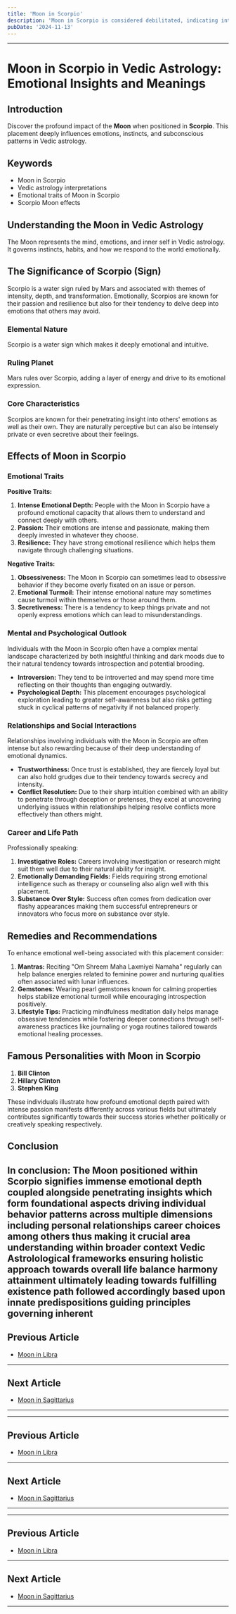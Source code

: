 ```yaml
---
title: 'Moon in Scorpio'
description: 'Moon in Scorpio is considered debilitated, indicating intense and transformative emotions. Individuals are deep, mysterious, and may experience emotional turbulence and strong desires in Vedic Astrology'
pubDate: '2024-11-13'
---
```


---

# Moon in Scorpio in Vedic Astrology: Emotional Insights and Meanings

## Introduction

Discover the profound impact of the **Moon** when positioned in **Scorpio**. This placement deeply influences emotions, instincts, and subconscious patterns in Vedic astrology.

## Keywords

- Moon in Scorpio
- Vedic astrology interpretations
- Emotional traits of Moon in Scorpio
- Scorpio Moon effects

## Understanding the Moon in Vedic Astrology

The Moon represents the mind, emotions, and inner self in Vedic astrology. It governs instincts, habits, and how we respond to the world emotionally.

## The Significance of Scorpio (Sign)

Scorpio is a water sign ruled by Mars and associated with themes of intensity, depth, and transformation. Emotionally, Scorpios are known for their passion and resilience but also for their tendency to delve deep into emotions that others may avoid.

### Elemental Nature
Scorpio is a water sign which makes it deeply emotional and intuitive.

### Ruling Planet
Mars rules over Scorpio, adding a layer of energy and drive to its emotional expression.

### Core Characteristics
Scorpios are known for their penetrating insight into others' emotions as well as their own. They are naturally perceptive but can also be intensely private or even secretive about their feelings.

## Effects of Moon in Scorpio

### Emotional Traits

**Positive Traits:**
1. **Intense Emotional Depth:** People with the Moon in Scorpio have a profound emotional capacity that allows them to understand and connect deeply with others.
2. **Passion:** Their emotions are intense and passionate, making them deeply invested in whatever they choose.
3. **Resilience:** They have strong emotional resilience which helps them navigate through challenging situations.

**Negative Traits:**
1. **Obsessiveness:** The Moon in Scorpio can sometimes lead to obsessive behavior if they become overly fixated on an issue or person.
2. **Emotional Turmoil:** Their intense emotional nature may sometimes cause turmoil within themselves or those around them.
3. **Secretiveness:** There is a tendency to keep things private and not openly express emotions which can lead to misunderstandings.

### Mental and Psychological Outlook

Individuals with the Moon in Scorpio often have a complex mental landscape characterized by both insightful thinking and dark moods due to their natural tendency towards introspection and potential brooding.

- **Introversion:** They tend to be introverted and may spend more time reflecting on their thoughts than engaging outwardly.
- **Psychological Depth:** This placement encourages psychological exploration leading to greater self-awareness but also risks getting stuck in cyclical patterns of negativity if not balanced properly.

### Relationships and Social Interactions

Relationships involving individuals with the Moon in Scorpio are often intense but also rewarding because of their deep understanding of emotional dynamics.

- **Trustworthiness:** Once trust is established, they are fiercely loyal but can also hold grudges due to their tendency towards secrecy and intensity.
- **Conflict Resolution:** Due to their sharp intuition combined with an ability to penetrate through deception or pretenses, they excel at uncovering underlying issues within relationships helping resolve conflicts more effectively than others might.

### Career and Life Path

Professionally speaking:
1. **Investigative Roles:** Careers involving investigation or research might suit them well due to their natural ability for insight.
2. **Emotionally Demanding Fields:** Fields requiring strong emotional intelligence such as therapy or counseling also align well with this placement.
3. **Substance Over Style:** Success often comes from dedication over flashy appearances making them successful entrepreneurs or innovators who focus more on substance over style.

## Remedies and Recommendations

To enhance emotional well-being associated with this placement consider:
1. **Mantras:** Reciting "Om Shreem Maha Laxmiyei Namaha" regularly can help balance energies related to feminine power and nurturing qualities often associated with lunar influences.
2. **Gemstones:** Wearing pearl gemstones known for calming properties helps stabilize emotional turmoil while encouraging introspection positively.
3. **Lifestyle Tips:** Practicing mindfulness meditation daily helps manage obsessive tendencies while fostering deeper connections through self-awareness practices like journaling or yoga routines tailored towards emotional healing processes.

## Famous Personalities with Moon in Scorpio

1. **Bill Clinton**
2. **Hillary Clinton**
3. **Stephen King**

These individuals illustrate how profound emotional depth paired with intense passion manifests differently across various fields but ultimately contributes significantly towards their success stories whether politically or creatively speaking respectively.

## Conclusion

In conclusion:
The Moon positioned within Scorpio signifies immense emotional depth coupled alongside penetrating insights which form foundational aspects driving individual behavior patterns across multiple dimensions including personal relationships career choices among others thus making it crucial area understanding within broader context Vedic Astrolological frameworks ensuring holistic approach towards overall life balance harmony attainment ultimately leading towards fulfilling existence path followed accordingly based upon innate predispositions guiding principles governing inherent
---

## Previous Article
- [Moon in Libra](/blogs-md/0802_Moon_in_Rashi/080207_Moon_in_Libra.mdx)

---

## Next Article
- [Moon in Sagittarius](/blogs-md/0802_Moon_in_Rashi/080209_Moon_in_Sagittarius.mdx)

---
---

## Previous Article
- [Moon in Libra](080207_Moon_in_Libra.mdx)

---

## Next Article
- [Moon in Sagittarius](080209_Moon_in_Sagittarius.mdx)

---
---

## Previous Article
- [Moon in Libra](080207_Moon_in_Libra.mdx)

---

## Next Article
- [Moon in Sagittarius](080209_Moon_in_Sagittarius.mdx)

---
